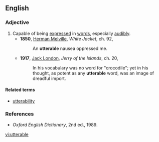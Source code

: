 ==English==

===Adjective===
{{en-adj|-}}

#Capable of being [[express]]ed in [[words]], especially [[audibly]].
#*'''1850''', [[w:Herman_Melville|Herman Melville]], ''White Jacket'', ch. 92,
#*:An '''utterable''' nausea oppressed me.
#*'''1917''', [[w:Jack_London|Jack London]], ''Jerry of the Islands'', ch. 20,
#*:In his vocabulary was no word for "crocodile"; yet in his thought, as potent as any '''utterable''' word, was an image of dreadful import.

====Related terms====
*[[utterability]]

===References===
*''Oxford English Dictionary'', 2nd ed., 1989.

[[vi:utterable]]